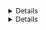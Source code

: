 <Details
title="Make sure you can connect to Teleport"
scope={["oss", "enterprise"]}
scopeOnly={true}
opened={true}
>

To connect to Teleport, log in to your cluster using `tsh`, then use `tctl`
remotely:

```code
$ tsh login --proxy=teleport.example.com --user=email@example.com
$ tctl status
# Cluster  teleport.example.com
# Version  (=teleport.version=)
# CA pin   (=presets.ca_pin=)
```

You can run subsequent `tctl` commands in this guide on your local machine.

For full privileges, you can also run `tctl` commands on your Auth Service host.

</Details>
<Details 
title="Make sure you can connect to Teleport" 
scope={["cloud"]}
scopeOnly={true}
opened={true}
>

Log in to your cluster using `tsh`, then use `tctl` remotely:

```code
$ tsh login --proxy=myinstance.teleport.sh --user=email@example.com
$ tctl status
# Cluster  myinstance.teleport.sh
# Version  (=teleport.version=)
# CA pin   sha256:sha-hash-here
```

You must run subsequent `tctl` commands in this guide on your local machine.

</Details>
